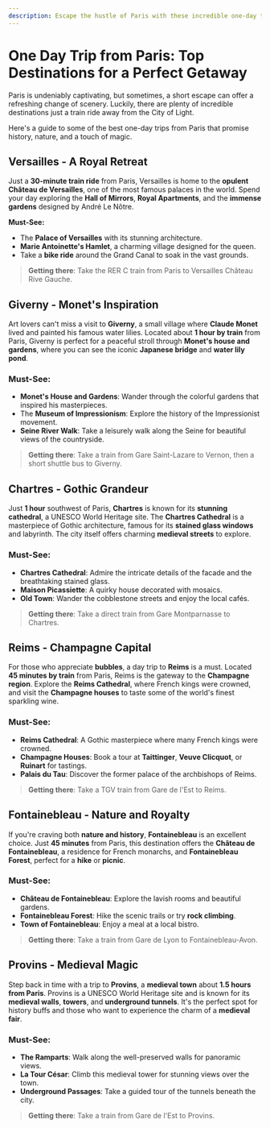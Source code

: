 ```yaml
---
description: Escape the hustle of Paris with these incredible one-day trip destinations. Discover history, nature, and charm just a short ride away from the city
---
```


# One Day Trip from Paris: Top Destinations for a Perfect Getaway

Paris is undeniably captivating, but sometimes, a short escape can offer a refreshing change of scenery. Luckily, there are plenty of incredible destinations just a train ride away from the City of Light.

Here's a guide to some of the best one-day trips from Paris that promise history, nature, and a touch of magic.

## Versailles - A Royal Retreat

Just a **30-minute train ride** from Paris, Versailles is home to the **opulent Château de Versailles**, one of the most famous palaces in the world. Spend your day exploring the **Hall of Mirrors**, **Royal Apartments**, and the **immense gardens** designed by André Le Nôtre.

**Must-See:**

- The **Palace of Versailles** with its stunning architecture.
- **Marie Antoinette's Hamlet**, a charming village designed for the queen.
- Take a **bike ride** around the Grand Canal to soak in the vast grounds.

> **Getting there**: Take the RER C train from Paris to Versailles Château Rive Gauche.

## Giverny - Monet's Inspiration

Art lovers can't miss a visit to **Giverny**, a small village where **Claude Monet** lived and painted his famous water lilies. Located about **1 hour by train** from Paris, Giverny is perfect for a peaceful stroll through **Monet's house and gardens**, where you can see the iconic **Japanese bridge** and **water lily pond**.

### Must-See:

- **Monet's House and Gardens**: Wander through the colorful gardens that inspired his masterpieces.
- The **Museum of Impressionism**: Explore the history of the Impressionist movement.
- **Seine River Walk**: Take a leisurely walk along the Seine for beautiful views of the countryside.

> **Getting there**: Take a train from Gare Saint-Lazare to Vernon, then a short shuttle bus to Giverny.

## Chartres - Gothic Grandeur

Just **1 hour** southwest of Paris, **Chartres** is known for its **stunning cathedral**, a UNESCO World Heritage site. The **Chartres Cathedral** is a masterpiece of Gothic architecture, famous for its **stained glass windows** and labyrinth. The city itself offers charming **medieval streets** to explore.

### Must-See:

- **Chartres Cathedral**: Admire the intricate details of the facade and the breathtaking stained glass.
- **Maison Picassiette**: A quirky house decorated with mosaics.
- **Old Town**: Wander the cobblestone streets and enjoy the local cafés.

> **Getting there**: Take a direct train from Gare Montparnasse to Chartres.

<PromotionSection />

## Reims - Champagne Capital

For those who appreciate **bubbles**, a day trip to **Reims** is a must. Located **45 minutes by train** from Paris, Reims is the gateway to the **Champagne region**. Explore the **Reims Cathedral**, where French kings were crowned, and visit the **Champagne houses** to taste some of the world's finest sparkling wine.

### Must-See:

- **Reims Cathedral**: A Gothic masterpiece where many French kings were crowned.
- **Champagne Houses**: Book a tour at **Taittinger**, **Veuve Clicquot**, or **Ruinart** for tastings.
- **Palais du Tau**: Discover the former palace of the archbishops of Reims.

> **Getting there**: Take a TGV train from Gare de l'Est to Reims.

## Fontainebleau - Nature and Royalty

If you're craving both **nature and history**, **Fontainebleau** is an excellent choice. Just **45 minutes** from Paris, this destination offers the **Château de Fontainebleau**, a residence for French monarchs, and **Fontainebleau Forest**, perfect for a **hike** or **picnic**.

### Must-See:

- **Château de Fontainebleau**: Explore the lavish rooms and beautiful gardens.
- **Fontainebleau Forest**: Hike the scenic trails or try **rock climbing**.
- **Town of Fontainebleau**: Enjoy a meal at a local bistro.

> **Getting there**: Take a train from Gare de Lyon to Fontainebleau-Avon.

## Provins - Medieval Magic

Step back in time with a trip to **Provins**, a **medieval town** about **1.5 hours from Paris**. Provins is a UNESCO World Heritage site and is known for its **medieval walls**, **towers**, and **underground tunnels**. It's the perfect spot for history buffs and those who want to experience the charm of a **medieval fair**.

### Must-See:

- **The Ramparts**: Walk along the well-preserved walls for panoramic views.
- **La Tour César**: Climb this medieval tower for stunning views over the town.
- **Underground Passages**: Take a guided tour of the tunnels beneath the city.

> **Getting there**: Take a train from Gare de l'Est to Provins.
